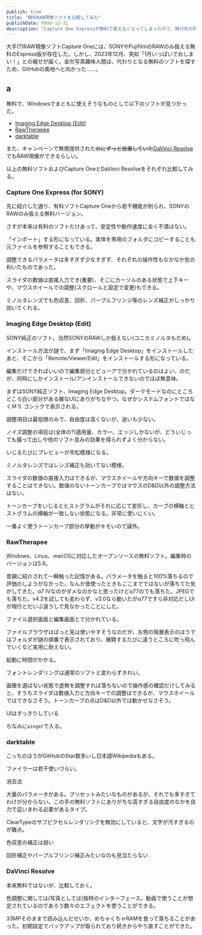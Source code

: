 ```yaml
---
publish: true
title: "無料RAW現像ソフトを比較してみた"
publishDate: 9999-12-31
description: "Capture One Expressが無料で使えなくなってしまったので、移行先の現像ソフトを探す旅に出た話。"
---
```


<TweetInit />

大手(?)RAW現像ソフトCapture Oneには、SONYやFujifilmのRAWのみ扱える無料のExpress版が存在した。しかし、2023年12月、突如「1月いっぱいでおしまい！」との報せが届く。金欠写真趣味人間は、代わりとなる無料のソフトを探すため、GitHubの奥地へと向かった……。

## a

無料で、Windowsでまともに使えそうなものとして以下のソフトが見つかった。

- [Imaging Edge Desktop (Edit)](https://support.d-imaging.sony.co.jp/app/imagingedge/ja/)
- [RawTherapee](https://github.com/Beep6581/RawTherapee)
- [darktable](https://github.com/darktable-org/darktable)

また、キャンペーンで無償提供された~~のにずっと放置していた~~[DaVinci Resolve](https://www.blackmagicdesign.com/jp/products/davinciresolve/)でもRAW現像ができるらしい。

以上の無料ソフトおよびCapture OneとDaVinci Resolveをそれぞれ比較してみる。

### Capture One Express (for SONY)

先に紹介した通り、有料ソフトCapture Oneから若干機能が削られ、SONYのRAWのみ扱える無料バージョン。

さすが本来は有料のソフトだけあって、安定性や動作速度に全く不満はない。

「インポート」する形になっている。実体を専用のフォルダにコピーすることも元ファイルを参照することもできる。

調整できるパラメータは多すぎず少なすぎず、それぞれの操作性もなかなか気の利いたものであった。

スライダの数値は直接入力でき(重要)、そこにカーソルのある状態で上下キーや、マウスホイールでの調整(スクロールと設定で変更)もできる。

<Tweet id="1740377146932314127" />

ミノルタレンズでも色収差、回折、パープルフリンジ等のレンズ補正がしっかり効いてくれる。

### Imaging Edge Desktop (Edit)

SONY純正のソフト。当然SONYのRAWしか扱えない(コニカミノルタもだめ)。

インストール方法が謎で、まず「Imaging Edge Desktop」をインストールしたあと、そこから「Remote/Viewer/Edit」をインストールする形になっている。

編集だけできればいいので編集部分とビューアで分かれているのはよい、のだが、同時にしかインストール/アンインストールできないのでほぼ無意味。

まずはSONY純正ソフト、Imaging Edge Desktop。ダークモードなのにところどころ白い部分がある雑なUIにありがちなやつ。なぜかシステムフォントではなくＭＳ ゴシックで表示される。

調整項目は最低限のみで、自由度は高くないが、迷いも少ない。

ノイズ調整の項目は(全体の?)適用量、カラー、エッジしかないが、どういじっても撮って出しや他のソフト並みの効果を得られずよく分からない。

いじるたびにプレビューが市松模様になる。

ミノルタレンズではレンズ補正も効いてない模様。

スライダの数値の直接入力はできるが、マウスホイールや方向キーで数値を調整することはできない。数値のないトーンカーブではマウスのD&D以外の調整方法はない。

トーンカーブをいじるとヒストグラムがそれに応じて変形し、カーブの横軸とヒストグラムの横軸が一致しない状態になる。非常に使いにくい。

<Tweet id="1743795505682157823" />

一番よく使うトーンカーブ部分の挙動がキモいので論外。

### RawTherapee

Windows、Linux、macOSに対応したオープンソースの無料ソフト。編集時のバージョンは5.9。

昔親に紹介されて一瞬触った記憶がある。パラメータを触ると100%落ちるので評価のしようがなかった。なんか昔使ったときもここまでではないが落ちてた気がしてきた。α7 IVなのがダメなのかなと思ったけどα77のでも落ちた。JPEGでも落ちた。v4.2を試しても変わらず、v3.0なら動いたがα77ですら非対応だしUIが現行とだいぶ違うしで見なかったことにした。

ファイル選択画面と編集画面とで分かれている。

ファイルブラウザはぱっと見は使いやすそうなのだが、左側の階層表示のほうではフォルダが謎の順番で表示されており、展開するたびに違うところに吹っ飛んでいくなど実用に耐えない。

起動に時間がかかる。

フォントレンダリングは通常のソフトと変わらずきれい。

画像を選ばない状態で虚無を調整すれば落ちないので操作感の確認だけしてみると、すうちスライダは数値入力と方向キーでの調整はできるが、マウスホイールではできなさそう。トーンカーブの点はD&D以外では動かせなさそう。

UIはすっきりしている

ちなみに`winget`で入る。

### darktable

こっちのほうがGitHubのStar数多いし日本語Wikipediaもある。

ファイラーは若干使いづらい。

消去法

大量のパラメータがある。プリセットみたいなものがあるが、それでも多すぎてわけが分からない。この手の無料ソフトにありがちな高すぎる自由度のなかを自力で這いまわる必要があるタイプ。

ClearTypeのサブピクセルレンダリングを無効にしていると、文字が汚すぎるのが難点。

色収差の補正は弱い

回折補正やパープルフリンジ補正みたいなのも見当たらない

### DaVinci Resolve

本来無料ではないが、比較しておく。

色調整に関しては(写真としては)独特のインターフェース。動画で使うことが想定されているのであろう数々のエフェクトを使うことができる。

33MPそのままで読み込んだせいか、めちゃくちゃRAMを食って落ちることがあった。初期設定でバックアップが取られており続きからやり直すことができた。

